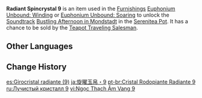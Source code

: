 {{Item Infobox
|id           = 141009
|image        = Item Radiant Spincrystal.png
|type         = Adventure Items
|group        = Radiant Spincrystals
|group2       = Mondstadt Spincrystals
|quality      = 4
|invCategory  = Precious Items
|description  = This wondrous crystal contains a certain rhythm, like something beautiful woven from delicate silk. These items can be found throughout the mainland or from merchants who collect curios. The tune held within this crystal can be revivified in your [[Serenitea Pot]] using either "[[Euphonium Unbound: Winding]]" or "[[Euphonium Unbound: Soaring]]." The tune contained within this [[Radiant Spincrystal]] is "[[Bustling Afternoon in Mondstadt]]."
|source1      = [[Chubby]]
|track        = Bustling Afternoon in Mondstadt
}}
'''Radiant Spincrystal 9''' is an item used in the [[Furnishings]] [[Euphonium Unbound: Winding]] or [[Euphonium Unbound: Soaring]] to unlock the [[Soundtrack]] [[Bustling Afternoon in Mondstadt]] in the [[Serenitea Pot]]. It has a chance to be sold by the [[Teapot Traveling Salesman]].

==Other Languages==
{{Other Languages
|default_hidden = 1
|en      = Radiant Spincrystal 9
|zhs     = 旋曜玉帛・其九
|zhs_rm  = Xuán Yào Yùbó - Qí Jiǔ
|zht     = 旋曜玉帛・其九
|zht_rm  = Xuán Yào Yùbó - Qí Jiǔ
|ja      = 旋曜玉帛・9
|ja_rm   = Sen'you Gyokuhaku - Kyuu{{Assumed}}
|ko      = 빛나는 결정・9
|ko_rm   = Binnaneun Gyeoljeong - Gu
|es      = Girocristal radiante (9)
|fr      = Gyrocristal radiant 9
|ru      = Лучистый кристалл {{tt|9|девять}}
|th      = Radiant Spincrystal 9
|vi      = Ngọc Thạch Âm Vang 9
|de      = Strahlender Drehkristall IX
|id      = Radiant Spincrystal 9
|pt      = Cristal Rodopiante Radiante 9
|tr      = Parlak Burgu Kristal 9
|it      = Voltacristallo radioso 9
}}

==Change History==
{{Change History|2.4}}

[[es:Girocristal radiante (9)]]
[[ja:旋曜玉帛・9]]
[[pt-br:Cristal Rodopiante Radiante 9]]
[[ru:Лучистый кристалл 9]]
[[vi:Ngọc Thạch Âm Vang 9]]
